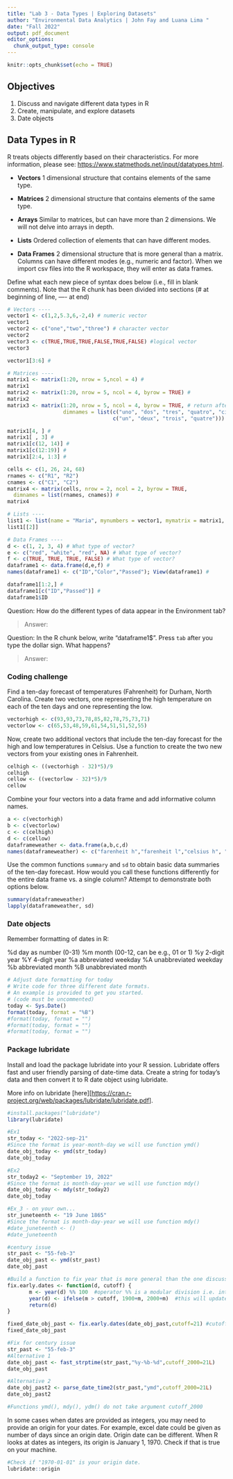 ```yaml
---
title: "Lab 3 - Data Types | Exploring Datasets"
author: "Environmental Data Analytics | John Fay and Luana Lima "
date: "Fall 2022"
output: pdf_document
editor_options: 
  chunk_output_type: console
---
```


```r
knitr::opts_chunk$set(echo = TRUE)
```

## Objectives

1.  Discuss and navigate different data types in R
2.  Create, manipulate, and explore datasets
3.  Date objects

## Data Types in R

R treats objects differently based on their characteristics. For more information, please see: <https://www.statmethods.net/input/datatypes.html>.

-   **Vectors** 1 dimensional structure that contains elements of the same type.

-   **Matrices** 2 dimensional structure that contains elements of the same type.

-   **Arrays** Similar to matrices, but can have more than 2 dimensions. We will not delve into arrays in depth.

-   **Lists** Ordered collection of elements that can have different modes.

-   **Data Frames** 2 dimensional structure that is more general than a matrix. Columns can have different modes (e.g., numeric and factor). When we import csv files into the R workspace, they will enter as data frames.

Define what each new piece of syntax does below (i.e., fill in blank comments). Note that the R chunk has been divided into sections (\# at beginning of line, ---- at end)

```r
# Vectors ----
vector1 <- c(1,2,5.3,6,-2,4) # numeric vector
vector1
vector2 <- c("one","two","three") # character vector
vector2
vector3 <- c(TRUE,TRUE,TRUE,FALSE,TRUE,FALSE) #logical vector
vector3

vector1[3:6] # 

# Matrices ----
matrix1 <- matrix(1:20, nrow = 5,ncol = 4) # 
matrix1
matrix2 <- matrix(1:20, nrow = 5, ncol = 4, byrow = TRUE) #
matrix2
matrix3 <- matrix(1:20, nrow = 5, ncol = 4, byrow = TRUE, # return after comma continues the line
                  dimnames = list(c("uno", "dos", "tres", "quatro", "cinco"), 
                                  c("un", "deux", "trois", "quatre"))) #

matrix1[4, ] #
matrix1[ , 3] #
matrix1[c(12, 14)] #
matrix1[c(12:19)] #
matrix1[2:4, 1:3] #

cells <- c(1, 26, 24, 68)
rnames <- c("R1", "R2")
cnames <- c("C1", "C2") 
matrix4 <- matrix(cells, nrow = 2, ncol = 2, byrow = TRUE,
  dimnames = list(rnames, cnames)) # 
matrix4

# Lists ---- 
list1 <- list(name = "Maria", mynumbers = vector1, mymatrix = matrix1, age = 5.3); list1
list1[[2]]

# Data Frames ----
d <- c(1, 2, 3, 4) # What type of vector?
e <- c("red", "white", "red", NA) # What type of vector?
f <- c(TRUE, TRUE, TRUE, FALSE) # What type of vector?
dataframe1 <- data.frame(d,e,f) #
names(dataframe1) <- c("ID","Color","Passed"); View(dataframe1) # 

dataframe1[1:2,] # 
dataframe1[c("ID","Passed")] # 
dataframe1$ID

```

Question: How do the different types of data appear in the Environment tab?

> Answer:

Question: In the R chunk below, write "dataframe1\$". Press `tab` after you type the dollar sign. What happens?

> Answer:

### Coding challenge

Find a ten-day forecast of temperatures (Fahrenheit) for Durham, North Carolina. Create two vectors, one representing the high temperature on each of the ten days and one representing the low.

```r
vectorhigh <- c(93,93,73,78,85,82,78,75,73,71)
vectorlow <- c(65,53,48,59,61,54,51,51,52,55)


```

Now, create two additional vectors that include the ten-day forecast for the high and low temperatures in Celsius. Use a function to create the two new vectors from your existing ones in Fahrenheit.

```r
celhigh <- ((vectorhigh - 32)*5)/9
celhigh
cellow <- ((vectorlow - 32)*5)/9
cellow
```

Combine your four vectors into a data frame and add informative column names.

```r
a <- c(vectorhigh)
b <- c(vectorlow)
c <- c(celhigh)
d <- c(cellow)
dataframeweather <- data.frame(a,b,c,d) 
names(dataframeweather) <- c("farenheit h","farenheit l","celsius h", "celsius l"); View(dataframeweather)
```

Use the common functions `summary` and `sd` to obtain basic data summaries of the ten-day forecast. How would you call these functions differently for the entire data frame vs. a single column? Attempt to demonstrate both options below.

```r
summary(dataframeweather)
lapply(dataframeweather, sd)

```

### Date objects

Remember formatting of dates in R:

%d day as number (0-31) %m month (00-12, can be e.g., 01 or 1) %y 2-digit year %Y 4-digit year %a abbreviated weekday %A unabbreviated weekday %b abbreviated month %B unabbreviated month

```r
# Adjust date formatting for today
# Write code for three different date formats. 
# An example is provided to get you started.
# (code must be uncommented)
today <- Sys.Date()
format(today, format = "%B")
#format(today, format = "")
#format(today, format = "")
#format(today, format = "")

```

### Package lubridate

Install and load the package lubridate into your R session. Lubridate offers fast and user friendly parsing of date-time data. Create a string for today's data and then convert it to R date object using lubridate.

More info on lubridate [here][<https://cran.r-project.org/web/packages/lubridate/lubridate.pdf>].

```r
#install.packages("lubridate")
library(lubridate)

#Ex1
str_today <- "2022-sep-21"
#Since the format is year-month-day we will use function ymd()
date_obj_today <- ymd(str_today)
date_obj_today

#Ex2
str_today2 <- "September 19, 2022"
#Since the format is month-day-year we will use function mdy()
date_obj_today <- mdy(str_today2)
date_obj_today

#Ex_3 - on your own...
str_juneteenth <- "19 June 1865"
#Since the format is month-day-year we will use function mdy()
#date_juneteenth <- ()
#date_juneteenth


```

```r
#century issue
str_past <- "55-feb-3"
date_obj_past <- ymd(str_past)
date_obj_past

#Build a function to fix year that is more general than the one discussed in the lesson
fix.early.dates <- function(d, cutoff) {
       m <- year(d) %% 100  #operator %% is a modular division i.e. integer-divide year(d) by 100 and returns the remainder 
       year(d) <- ifelse(m > cutoff, 1900+m, 2000+m)  #this will update year(d), year() is a function that returns the year for a data object
       return(d)
}

fixed_date_obj_past <- fix.early.dates(date_obj_past,cutoff=21) #cutoff could be the current year to be more general or any other depending on data set 
fixed_date_obj_past
```

```r
#Fix for century issue
str_past <- "55-feb-3"
#Alternative 1
date_obj_past <- fast_strptime(str_past,"%y-%b-%d",cutoff_2000=21L)
date_obj_past

#Alternative 2
date_obj_past2 <- parse_date_time2(str_past,"ymd",cutoff_2000=21L)
date_obj_past2

#Functions ymd(), mdy(), ydm() do not take argument cutoff_2000
```

In some cases when dates are provided as integers, you may need to provide an origin for your dates. For example, excel date could be given as number of days since an origin date. Origin date can be different. When R looks at dates as integers, its origin is January 1, 1970. Check if that is true on your machine.

```r
#Check if "1970-01-01" is your origin date.
lubridate::origin

```
